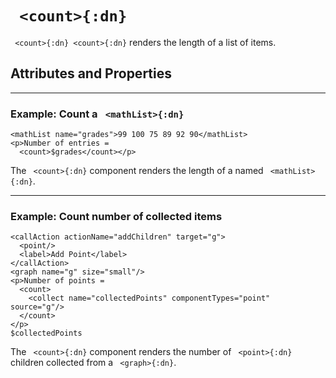 

# ` <count>{:dn}`

` <count>{:dn}`<idx>` <count>{:dn}`</idx> renders the length of a list of items.


## Attributes and Properties 
 <AttrDisplay name='count'/> 
 <PropDisplay name='count'/>


---

### Example: Count a ` <mathList>{:dn}`


```doenet-editor-horiz
<mathList name="grades">99 100 75 89 92 90</mathList>
<p>Number of entries = 
  <count>$grades</count></p>
```



The ` <count>{:dn}` component renders the length of a named ` <mathList>{:dn}`.



---

### Example: Count number of collected items


```doenet-editor-horiz
<callAction actionName="addChildren" target="g">
  <point/>
  <label>Add Point</label>
</callAction>
<graph name="g" size="small"/>
<p>Number of points = 
  <count>
    <collect name="collectedPoints" componentTypes="point" source="g"/>
  </count>
</p>
$collectedPoints
```



The ` <count>{:dn}` component renders the number of ` <point>{:dn}` children collected from a ` <graph>{:dn}`.


